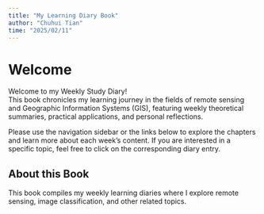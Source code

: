 ```yaml
---
title: "My Learning Diary Book"
author: "Chuhui Tian"
time: "2025/02/11"
---
```

# Welcome

Welcome to my Weekly Study Diary!  
This book chronicles my learning journey in the fields of remote sensing and Geographic Information Systems (GIS), featuring weekly theoretical summaries, practical applications, and personal reflections.

Please use the navigation sidebar or the links below to explore the chapters and learn more about each week's content. If you are interested in a specific topic, feel free to click on the corresponding diary entry.


## About this Book

This book compiles my weekly learning diaries where I explore remote sensing, image classification, and other related topics.
